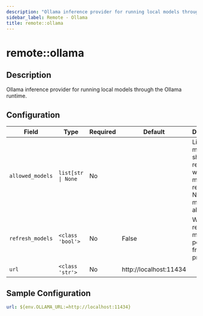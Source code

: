 ```yaml
---
description: "Ollama inference provider for running local models through the Ollama runtime."
sidebar_label: Remote - Ollama
title: remote::ollama
---
```


# remote::ollama

## Description

Ollama inference provider for running local models through the Ollama runtime.

## Configuration

| Field | Type | Required | Default | Description |
|-------|------|----------|---------|-------------|
| `allowed_models` | `list[str \| None` | No |  | List of models that should be registered with the model registry. If None, all models are allowed. |
| `refresh_models` | `<class 'bool'>` | No | False | Whether to refresh models periodically from the provider |
| `url` | `<class 'str'>` | No | http://localhost:11434 |  |

## Sample Configuration

```yaml
url: ${env.OLLAMA_URL:=http://localhost:11434}
```
